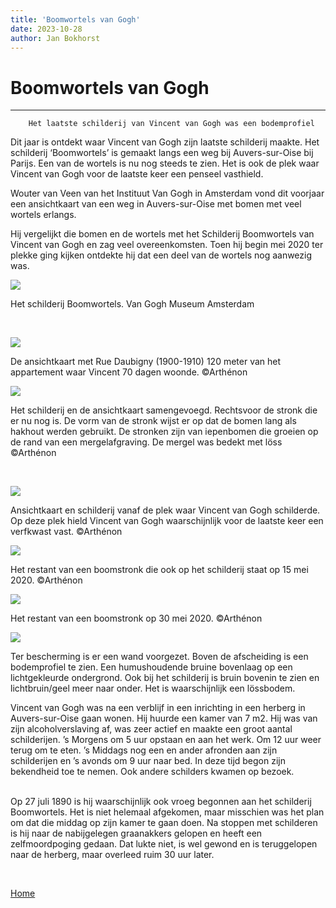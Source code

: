 ```yaml
---
title: 'Boomwortels van Gogh'
date: 2023-10-28
author: Jan Bokhorst
---
```


# Boomwortels van Gogh



---






        Het laatste schilderij van Vincent van Gogh was een bodemprofiel





   Dit jaar is ontdekt waar Vincent van Gogh zijn laatste schilderij maakte. Het schilderij ‘Boomwortels’ is gemaakt langs een weg bij Auvers-sur-Oise bij Parijs. Een van de wortels is nu nog steeds te zien. Het is ook de plek waar Vincent van Gogh voor de laatste keer een penseel vasthield.

  


Wouter van Veen van het Instituut Van Gogh in Amsterdam vond dit voorjaar een ansichtkaart van een weg in Auvers-sur-Oise met bomen met veel wortels erlangs.

Hij vergelijkt die bomen en de wortels met het Schilderij Boomwortels van Vincent van Gogh en zag veel overeenkomsten. Toen hij begin mei 2020 ter plekke ging kijken ontdekte hij dat een deel van de wortels nog aanwezig was.  

  



 ![](../img/treerootspainting%20%28Middel%29-1920w.jpg)

Het schilderij Boomwortels. Van Gogh Museum Amsterdam

﻿


 ![](../img/postcard%20%28Middel%29-1920w.jpg)

De ansichtkaart met Rue Daubigny (1900-1910) 120 meter van het appartement waar Vincent 70 dagen woonde. ©Arthénon

  



 ![](../img/postcardcolorized%20%28Middel%29-1920w.jpg)

Het schilderij en de ansichtkaart samengevoegd. Rechtsvoor de stronk die er nu nog is. De vorm van de stronk wijst er op dat de bomen lang als hakhout werden gebruikt. De stronken zijn van iepenbomen die groeien op de rand van een mergelafgraving. De mergel was bedekt met löss ©Arthénon

﻿﻿  



 ![](../img/postcardprojection%20%28Middel%29-1920w.jpg)

Ansichtkaart en schilderij vanaf de plek waar Vincent van Gogh schilderde. Op deze plek hield Vincent van Gogh waarschijnlijk voor de laatste keer een verfkwast vast. ©Arthénon


 ![](../img/ruedaubigny15may20%20%28Middel%29-1920w.jpg)

Het restant van een boomstronk die ook op het schilderij staat op 15 mei 2020. ©Arthénon

  



 ![](../img/ruedaubigny30may20%20%28Middel%29-1920w.jpg)

Het restant van een boomstronk op 30 mei 2020. ©Arthénon

  



 ![](../img/ruedaubignyjune20%20%28Middel%29-1920w.jpg)

Ter bescherming is er een wand voorgezet. Boven de afscheiding is een bodemprofiel te zien. Een humushoudende bruine bovenlaag op een lichtgekleurde ondergrond. Ook bij het schilderij is bruin bovenin te zien en lichtbruin/geel meer naar onder. Het is waarschijnlijk een lössbodem.


Vincent van Gogh was na een verblijf in een inrichting in een herberg in Auvers-sur-Oise gaan wonen. Hij huurde een kamer van 7 m2. Hij was van zijn alcoholverslaving af, was zeer actief en maakte een groot aantal schilderijen. ’s Morgens om 5 uur opstaan en aan het werk. Om 12 uur weer terug om te eten. ’s Middags nog een en ander afronden aan zijn schilderijen en ’s avonds om 9 uur naar bed. In deze tijd begon zijn bekendheid toe te nemen. Ook andere schilders kwamen op bezoek.


﻿﻿  
 Op 27 juli 1890 is hij waarschijnlijk ook vroeg begonnen aan het schilderij Boomwortels. Het is niet helemaal afgekomen, maar misschien was het plan om dat die middag op zijn kamer te gaan doen. Na stoppen met schilderen is hij naar de nabijgelegen graanakkers gelopen en heeft een zelfmoordpoging gedaan. Dat lukte niet, is wel gewond en is teruggelopen naar de herberg, maar overleed ruim 30 uur later. 

﻿

  


[Home](index.htm#dm)﻿  











